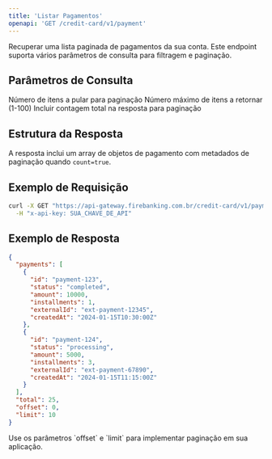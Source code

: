 ```yaml
---
title: 'Listar Pagamentos'
openapi: 'GET /credit-card/v1/payment'
---
```


Recuperar uma lista paginada de pagamentos da sua conta. Este endpoint suporta vários parâmetros de consulta para filtragem e paginação.

## Parâmetros de Consulta

<ParamField query="offset" type="integer" default="0">
  Número de itens a pular para paginação
</ParamField>

<ParamField query="limit" type="integer" default="10">
  Número máximo de itens a retornar (1-100)
</ParamField>

<ParamField query="count" type="boolean" default="false">
  Incluir contagem total na resposta para paginação
</ParamField>

## Estrutura da Resposta

A resposta inclui um array de objetos de pagamento com metadados de paginação quando `count=true`.

## Exemplo de Requisição

```bash cURL
curl -X GET "https://api-gateway.firebanking.com.br/credit-card/v1/payment?offset=0&limit=10&count=true" \
  -H "x-api-key: SUA_CHAVE_DE_API"
```

## Exemplo de Resposta

```json Resposta
{
  "payments": [
    {
      "id": "payment-123",
      "status": "completed",
      "amount": 10000,
      "installments": 1,
      "externalId": "ext-payment-12345",
      "createdAt": "2024-01-15T10:30:00Z"
    },
    {
      "id": "payment-124",
      "status": "processing",
      "amount": 5000,
      "installments": 3,
      "externalId": "ext-payment-67890",
      "createdAt": "2024-01-15T11:15:00Z"
    }
  ],
  "total": 25,
  "offset": 0,
  "limit": 10
}
```

<Info>
  Use os parâmetros `offset` e `limit` para implementar paginação em sua aplicação.
</Info>